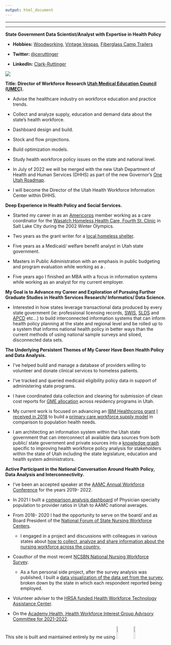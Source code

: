 ```yaml
---
output: html_document
---
```


------------------------------------------------------------------------

------------------------------------------------------------------------

**State Government Data Scientist/Analyst with Expertise in Health Policy**

-   **Hobbies:** [Woodworking](images/table.png){target="_blank"}, [Vintage Vespas](images/scoot.png){target="_blank"}, [Fiberglass Camp Trailers](https://photos.google.com/share/AF1QipNu9Y0LfL2Tpds0K3NZyTCOmhWYTOwOOUweQ-Z5lPs5RqvdAImajW6SGsD5WobIyw?pli=1&key=Rnk2bEVIUWVVSUstV1RXSWNHVE90dm5fQjAxbkRn){target="_blank"}

-   **Twitter:** <a href="https://twitter.com/ceruttinger?ref_src=twsrc%5Etfw" class="twitter-follow-button" data-show-count="false">@ceruttinger</a>

    ```{=html}
    <script async src="https://platform.twitter.com/widgets.js" charset="utf-8"></script>
    ```

-   **LinkedIn:** <a href="https://www.linkedin.com/in/clark-ruttinger?trk=profile-badge">Clark-Ruttinger</a>

![](images/face2.jpg)

**Title: Director of Workforce Research [Utah Medical Education Council (UMEC)](umec.utah.gov).**

-   Advise the healthcare industry on workforce education and practice trends.

-   Collect and analyze supply, education and demand data about the state's health workforce.

-   Dashboard design and build.

-   Stock and flow projections.

-   Build optimization models.

-   Study health workforce policy issues on the state and national level.

-   In July of 2022 we will be merged with the new Utah Department of Health and Human Services (DHHS) as part of the new Governor's [One Utah Roadmap](https://governor.utah.gov/2021/01/19/gov-spencer-cox-releases-one-utah-roadmap-a-plan-for-the-first-500-days-of-the-cox-henderson-administration/).

-   I will become the Director of the Utah Health Workforce Information Center within DHHS.

**Deep Experience in Health Policy and Social Services.**

-   Started my career in as an [Americorps](https://americorps.gov/) member working as a care coordinator for the [Wasatch Homeless Health Care, Fourth St. Clinic](https://fourthstreetclinic.org/) in Salt Lake City during the 2002 Winter Olympics.

-   Two years as the grant writer for a [local homeless shelter](https://theroadhome.org/).

-   Five years as a Medicaid/ welfare benefit analyst in Utah state government.

-   Masters in Public Administration with an emphasis in public budgeting and program evaluation while working as a .

-   Five years ago I finished an MBA with a focus in information systems while working as an analyst for my current employer.

**My Goal is to Advance my Career and Exploration of Pursuing Further Graduate Studies in Health Services Research/ Informatics/ Data Science.**

-   Interested in how states leverage transactional data produced by every state government (ie: professional licensing records, [SWIS](https://www.dol.gov/agencies/eta/performance/swis), [SLDS](https://www.ecs.org/state-longitudinal-data-systems/) and [APCD](https://www.apcdcouncil.org/) etc...) to build interconnected information systems that can inform health policy planning at the state and regional level and be rolled up to a system that informs national health policy in better ways than the current methods of using national sample surveys and siloed, disconnected data sets.

**The Underlying Persistent Themes of My Career Have Been Health Policy and Data Analysis.**

-   I've helped build and manage a database of providers willing to volunteer and donate clinical services to homeless patients.

-   I've tracked and queried medicaid eligibility policy data in support of administering state programs.

-   I have coordinated data collection and cleaning for submission of clean cost reports for [GME allocation](https://en.wikipedia.org/wiki/Graduate_medical_education) across residency programs in Utah.

-   My current work is focused on advancing an [IBM Healthcorps grant](https://www.ibm.org/initiatives/ibm-service-corps/csc-7) [I received in 2018](https://www.deseret.com/2018/11/4/20657880/utah-has-a-shortage-of-primary-care-physicians-this-task-force-is-teaming-up-with-ibm-to-fix-it) to build a [primary care workforce supply model](https://umec.utah.gov/team/) in comparison to population health needs.

-   I am architecting an information system within the Utah state government that can interconnect all available data sources from both public/ state government and private sources into a [knowledge graph](https://medium.com/@timo.klimmer/what-the-heck-is-a-graph-database-cd92ae041b5a) specific to improving health workforce policy analysis for stakeholders within the state of Utah including the state legislature, education and health system administrators.

**Active Participant in the National Conversation Around Health Policy, Data Analysis and Interconnectivity.**

-   I've been an accepted speaker at the [AAMC Annual Workforce Conference](https://www.aamc.org/what-we-do/mission-areas/health-care/workforce-studies/meetings) for the years 2019- 2022.

-   In 2021 I built a [comparison analysis dashboard](http://umec-shiny-prod-alb-79075571.us-west-2.elb.amazonaws.com/projects/FlexRatios/) of Physician specialty population to provider ratios in Utah to AAMC national averages.

-   From 2018- 2020 I had the opportunity to serve on the board/ and as Board President of the [National Forum of State Nursing Workforce Centers](https://nursingworkforcecenters.org/).

    -   I engaged in a project and discussions with colleagues in various states about [how to collect, analyze and share information about the nursing workforce across the country.](https://docs.google.com/presentation/d/1epsYn5cg7j-h5PYT9gUrKC7LImMZhxgqi54-t_8B-bw/edit#slide=id.g8061198324_0_69)

-   Coauthor of the most recent [NCSBN National Nursing Workforce Survey](https://www.ncsbn.org/workforce.htm).

    -   As a fun personal side project, after the survey analysis was published, I built a [data visualization of the data set from the survey](https://clarkruttinger.shinyapps.io/draftboard/), broken down by the state in which each respondent reported being employed.

-   Volunteer adviser to the [HRSA funded Health Workforce Technology Assistance Center](https://www.healthworkforceta.org/about/expert-workgroup/).

-   On the [Academy Health, Health Workforce Interest Group Advisory Committee for 2021-2022](https://academyhealth.org/professional-resources/interest-groups/health-workforce-interest-group/advisory-committee/page/health-workforce-interest-group-advisory-committee).

This site is built and maintained entirely by me using ![](images/RStudio.png){width="10%"} ![](images/GitHub-Mark-64px.png){width="10%"}
